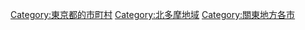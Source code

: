 {{DEFAULTSORT:Mitaka}}
[[Category:東京都的市町村|Category:東京都的市町村]]
[[Category:北多摩地域|Category:北多摩地域]]
[[Category:關東地方各市|Category:關東地方各市]]